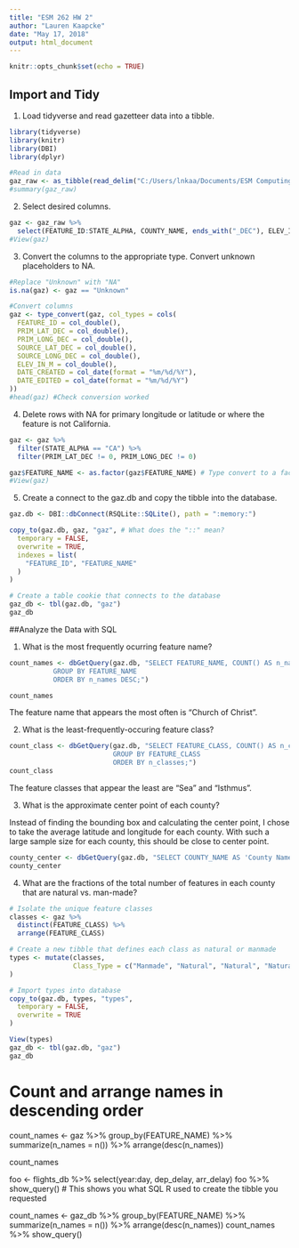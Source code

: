 ```yaml
---
title: "ESM 262 HW 2"
author: "Lauren Kaapcke"
date: "May 17, 2018"
output: html_document
---
```


```r
knitr::opts_chunk$set(echo = TRUE)
```

## Import and Tidy

1. Load tidyverse and read gazetteer data into a tibble. 

```r

library(tidyverse)
library(knitr)
library(DBI)
library(dplyr)

#Read in data
gaz_raw <- as_tibble(read_delim("C:/Users/lnkaa/Documents/ESM Computing/CA_Features_20180401.txt", delim = "|", col_names = T, col_types = cols(.default = col_character())))
#summary(gaz_raw)

```

2. Select desired columns.

```r

gaz <- gaz_raw %>% 
  select(FEATURE_ID:STATE_ALPHA, COUNTY_NAME, ends_with("_DEC"), ELEV_IN_M, MAP_NAME:DATE_EDITED)
#View(gaz)

```

3. Convert the columns to the appropriate type. Convert unknown placeholders to NA. 

```r

#Replace "Unknown" with "NA"
is.na(gaz) <- gaz == "Unknown"

#Convert columns
gaz <- type_convert(gaz, col_types = cols( 
  FEATURE_ID = col_double(),
  PRIM_LAT_DEC = col_double(),
  PRIM_LONG_DEC = col_double(),
  SOURCE_LAT_DEC = col_double(),
  SOURCE_LONG_DEC = col_double(),
  ELEV_IN_M = col_double(),
  DATE_CREATED = col_date(format = "%m/%d/%Y"),
  DATE_EDITED = col_date(format = "%m/%d/%Y")
))
#head(gaz) #Check conversion worked

```

4. Delete rows with NA for primary longitude or latitude or where the feature is not California.

```r

gaz <- gaz %>%
  filter(STATE_ALPHA == "CA") %>% 
  filter(PRIM_LAT_DEC != 0, PRIM_LONG_DEC != 0)

gaz$FEATURE_NAME <- as.factor(gaz$FEATURE_NAME) # Type convert to a factor
#View(gaz)

```

5. Create a connect to the gaz.db and copy the tibble into the database.

```r

gaz.db <- DBI::dbConnect(RSQLite::SQLite(), path = ":memory:")

copy_to(gaz.db, gaz, "gaz", # What does the "::" mean?
  temporary = FALSE, 
  overwrite = TRUE,
  indexes = list(
    "FEATURE_ID", "FEATURE_NAME" 
  )
)

# Create a table cookie that connects to the database
gaz_db <- tbl(gaz.db, "gaz")
gaz_db

```

##Analyze the Data with SQL

1. What is the most frequently ocurring feature name?

```r

count_names <- dbGetQuery(gaz.db, "SELECT FEATURE_NAME, COUNT() AS n_names FROM gaz
           GROUP BY FEATURE_NAME
           ORDER BY n_names DESC;")

count_names

```

The feature name that appears the most often is "Church of Christ".

2. What is the least-frequently-occuring feature class?

```r

count_class <- dbGetQuery(gaz.db, "SELECT FEATURE_CLASS, COUNT() AS n_classes FROM gaz
                          GROUP BY FEATURE_CLASS
                          ORDER BY n_classes;")
count_class
```

The feature classes that appear the least are "Sea" and "Isthmus".

3. What is the approximate center point of each county?

Instead of finding the bounding box and calculating the center point, I chose to take the average latitude and longitude for each county. With such a large sample size for each county, this should be close to center point.

```r

county_center <- dbGetQuery(gaz.db, "SELECT COUNTY_NAME AS 'County Name', AVG(PRIM_LAT_DEC) AS 'Center Latitude', AVG(PRIM_LONG_DEC) AS 'Center Longitude' FROM gaz GROUP BY COUNTY_NAME;")
county_center

```

4. What are the fractions of the total number of features in each county that are natural vs. man-made?

```r

# Isolate the unique feature classes
classes <- gaz %>% 
  distinct(FEATURE_CLASS) %>% 
  arrange(FEATURE_CLASS)

# Create a new tibble that defines each class as natural or manmade
types <- mutate(classes,
                Class_Type = c("Manmade", "Natural", "Natural", "Natural", "Natural", "Natural", "Natural", "Natural", "Natural", "Natural", "Manmade", "Manmade", "Manmade", "Natural", "Manmade", "Manmade", "Natural", "Manmade", "Manmade", "Natural", "Natural", "Manmade", "Manmade", "Natural", "Natural", "Natural", "Natural", "Natural", "Natural", "Manmade", "Manmade", "Natural", "Natural", "Natural", "Natural", "Natural", "Manmade", "Manmade", "Manmade", "Manmade", "Manmade", "Natural", "Natural", "Manmade", "Manmade", "Natural", "Natural", "Manmade", "Manmade", "Natural", "Manmade", "Natural", "Natural", "Natural", "Natural", "Natural", "Natural", "Manmade", "Manmade", "Manmade", "Natural", "Manmade", "Natural")
)

# Import types into database
copy_to(gaz.db, types, "types",
  temporary = FALSE, 
  overwrite = TRUE
)

View(types)
gaz_db <- tbl(gaz.db, "gaz")
gaz_db

```



# Count and arrange names in descending order
count_names <- gaz %>%
  group_by(FEATURE_NAME) %>% 
  summarize(n_names = n()) %>% 
  arrange(desc(n_names))

count_names

foo <- flights_db %>% select(year:day, dep_delay, arr_delay)
foo %>% show_query() # This shows you what SQL R used to create the tibble you requested

count_names <- gaz_db %>%
  group_by(FEATURE_NAME) %>% 
  summarize(n_names = n()) %>% 
  arrange(desc(n_names))
count_names %>% show_query()







